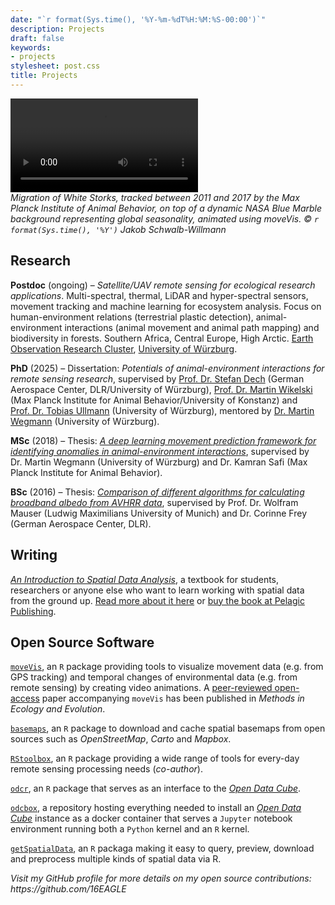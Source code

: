 ```yaml
---
date: "`r format(Sys.time(), '%Y-%m-%dT%H:%M:%S-00:00')`"
description: Projects
draft: false
keywords:
- projects
stylesheet: post.css
title: Projects
---
```


<video autoplay controls loop>
   <source src="/vid/projects.webm" type="video/webm">
   <source src="/vid/projects.mp4" type="video/mp4">
   <source src="/vid/projects.mov" type="video/mov">
</video>
<figcaption>*Migration of White Storks, tracked between 2011 and 2017 by the Max Planck Institute of Animal Behavior, on top of a dynamic NASA Blue Marble background representing global seasonality, animated using moveVis. © `r format(Sys.time(), '%Y')` Jakob Schwalb-Willmann*</figcaption>

## Research

**Postdoc** (ongoing) – *Satellite/UAV remote sensing for ecological research applications*. Multi-spectral, thermal, LiDAR and hyper-spectral sensors, movement tracking and machine learning for ecosystem analysis. Focus on human-environment relations (terrestrial plastic detection), animal-environment interactions (animal movement and animal path mapping) and biodiversity in forests. Southern Africa, Central Europe, High Arctic. [Earth Observation Research Cluster](https://www.geographie.uni-wuerzburg.de/en/earthobservation/), [University of Würzburg](https://www.uni-wuerzburg.de/en/).

**PhD** (2025) – Dissertation: *Potentials of animal-environment interactions for remote sensing research*, supervised by [Prof. Dr. Stefan Dech](https://www.geographie.uni-wuerzburg.de/en/earthobservation/staff/univ-prof-dr-stefan-dech/) (German Aerospace Center, DLR/University of Würzburg), [Prof. Dr. Martin Wikelski](https://www.mpg.de/307762/animal-behavior-wikelski) (Max Planck Institute for Animal Behavior/University of Konstanz) and [Prof. Dr. Tobias Ullmann](https://www.geographie.uni-wuerzburg.de/en/earthobservation/staff/prof-dr-tobias-ullmann/) (University of Würzburg), mentored by [Dr. Martin Wegmann](https://www.geographie.uni-wuerzburg.de/en/earthobservation/staff/dr-martin-wegmann/) (University of Würzburg).

**MSc** (2018) – Thesis: *[A deep learning movement prediction framework for identifying anomalies in animal-environment interactions](https://elib.dlr.de/123853/)*, supervised by Dr. Martin Wegmann (University of Würzburg) and Dr. Kamran Safi (Max Planck Institute for Animal Behavior).

**BSc** (2016) – Thesis: *[Comparison of different algorithms for calculating broadband albedo from AVHRR data](https://elib.dlr.de/107761/)*, supervised by Prof. Dr. Wolfram Mauser (Ludwig Maximilians University of Munich) and Dr. Corinne Frey (German Aerospace Center, DLR).

## Writing

<a href="https://pelagicpublishing.com/products/an-introduction-to-spatial-data-analysis?variant=31129275498601" target="_blank">*An Introduction to Spatial Data Analysis*</a>, a textbook for students, researchers or anyone else who want to learn working with spatial data from the ground up. <a href="http://book.ecosens.org/gsbook/" target="_blank">Read more about it here</a> or <a href="https://pelagicpublishing.com/products/an-introduction-to-spatial-data-analysis?variant=31129275498601" target="_blank">buy the book at Pelagic Publishing</a>.

## Open Source Software

[`moveVis`](https://github.com/16EAGLE/moveVis), an `R` package providing tools to visualize movement data (e.g. from GPS tracking) and temporal changes of environmental data (e.g. from remote sensing) by creating video animations. A [peer-reviewed open-access](https://doi.org/10.1111/2041-210X.13374) paper accompanying `moveVis` has been published in *Methods in Ecology and Evolution*.

[`basemaps`](https://github.com/16EAGLE/basemaps), an `R` package to download and cache spatial basemaps from open sources such as *OpenStreetMap*, *Carto* and *Mapbox*.

[`RStoolbox`](https://github.com/bleutner/RStoolbox), an `R` package providing a wide range of tools for every-day remote sensing processing needs (*co-author*).

[`odcr`](https://github.com/eo2cube/odcr), an `R` package that serves as an interface to the [*Open Data Cube*](https://www.opendatacube.org/). 

[`odcbox`](https://github.com/eo2cube/odcbox), a repository hosting everything needed to install an [*Open Data Cube*](https://www.opendatacube.org/) instance as a docker container that serves a `Jupyter` notebook environment running both a `Python` kernel and an `R` kernel.

[`getSpatialData`](https://github.com/16EAGLE/getSpatialData), an `R` packaga making it easy to query, preview, download and preprocess multiple kinds of spatial data via R.

*Visit my GitHub profile for more details on my open source contributions: https://github.com/16EAGLE*

